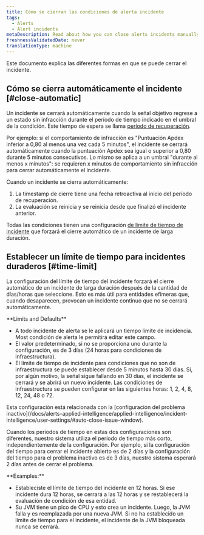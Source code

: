 ```yaml
---
title: Cómo se cierran las condiciones de alerta incidente
tags:
  - Alerts
  - Alert incidents
metaDescription: Read about how you can close alerts incidents manually and automatically.
freshnessValidatedDate: never
translationType: machine
---
```


Este documento explica las diferentes formas en que se puede cerrar el incidente.

## Cómo se cierra automáticamente el incidente [#close-automatic]

Un incidente se cerrará automáticamente cuando la señal objetivo regrese a un estado sin infracción durante el período de tiempo indicado en el umbral de la condición. Este tiempo de espera se llama [período de recuperación](/docs/using-new-relic/welcome-new-relic/get-started/glossary#recovery-period).

Por ejemplo: si el comportamiento de infracción es "Puntuación Apdex inferior a 0,80 al menos una vez cada 5 minutos", el incidente se cerrará automáticamente cuando la puntuación Apdex sea igual o superior a 0,80 durante 5 minutos consecutivos. Lo mismo se aplica a un umbral "durante al menos x minutos": se requieren x minutos de comportamiento sin infracción para cerrar automáticamente el incidente.

Cuando un incidente se cierra automáticamente:

1. La timestamp de cierre tiene una fecha retroactiva al inicio del período de recuperación.
2. La evaluación se reinicia y se reinicia desde que finalizó el incidente anterior.

Todas las condiciones tienen una configuración [de límite de tiempo de incidente](#time-limit) que forzará el cierre automático de un incidente de larga duración.

## Establecer un límite de tiempo para incidentes duraderos [#time-limit]

La configuración del límite de tiempo del incidente forzará el cierre automático de un incidente de larga duración después de la cantidad de días/horas que seleccione. Esto es más útil para entidades efímeras que, cuando desaparecen, provocan un incidente continuo que no se cerrará automáticamente.

<DNT>
  **Limits and Defaults**
</DNT>

* A todo incidente de alerta se le aplicará un tiempo límite de incidencia. Most condición de alerta le permitirá editar este campo.
* El valor predeterminado, si no se proporciona uno durante la configuración, es de 3 días (24 horas para condiciones de infraestructura).
* El límite de tiempo de incidente para condiciones que no son de infraestructura se puede establecer desde 5 minutos hasta 30 días. Si, por algún motivo, la señal sigue fallando en 30 días, el incidente se cerrará y se abrirá un nuevo incidente. Las condiciones de infraestructura se pueden configurar en las siguientes horas: 1, 2, 4, 8, 12, 24, 48 o 72.

<Callout variant="tip">
  Esta configuración está relacionada con la [configuración del problema inactivo](/docs/alerts-applied-intelligence/applied-intelligence/incident-intelligence/user-settings/#auto-close-issue-window).

  Cuando los períodos de tiempo en estas dos configuraciones son diferentes, nuestro sistema utiliza el período de tiempo más corto, independientemente de la configuración. Por ejemplo, si la configuración del tiempo para cerrar el incidente abierto es de 2 días y la configuración del tiempo para el problema inactivo es de 3 días, nuestro sistema esperará 2 días antes de cerrar el problema.
</Callout>

<DNT>
  **Examples:**
</DNT>

* Estableciste el límite de tiempo del incidente en 12 horas. Si ese incidente dura 12 horas, se cerrará a las 12 horas y se restablecerá la evaluación de condición de esa entidad.
* Su JVM tiene un pico de CPU y esto crea un incidente. Luego, la JVM falla y es reemplazada por una nueva JVM. Si no ha establecido un límite de tiempo para el incidente, el incidente de la JVM bloqueada nunca se cerrará.